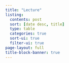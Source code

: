 ```yaml
---
title: "Lecture"
listing:
  contents: post
  sort: [date desc, title]
  type: table
  categories: true
  sort-ui: true
  filter-ui: true
page-layout: full
title-block-banner: true
---
```

